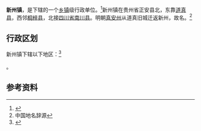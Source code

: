 {{中国乡级行政区|52/03/24/107/000}}

'''新州镇'''，是{{PRC admin/fullname|52/03/24/107/000|3}}下辖的一个[[乡镇|乡镇]]级行政单位。<ref>{{PRC admin/ref sgc|{{PRC admin/parent|52/03/24/107/000}}}}</ref>新州镇在贵州省正安县北，东靠[[道真县|道真县]]，西邻[[桐梓县|桐梓县]]，北接[[四川省|四川省]][[南川县|南川县]]。明朝[[真安州|真安州]]从道真旧城迁返新州，故名。<ref>中国地名辞源</ref>

== 行政区划 ==

新州镇下辖以下地区：<ref>{{PRC admin/ref sgc|52/03/24/107/000}}</ref>

{{PRC admin/children|52/03/24/107/000}}。

== 参考资料 ==

{{reflist}}

{{行政区划小作品}}
{{PRC admin/navcat|52/03/24/107/000}}